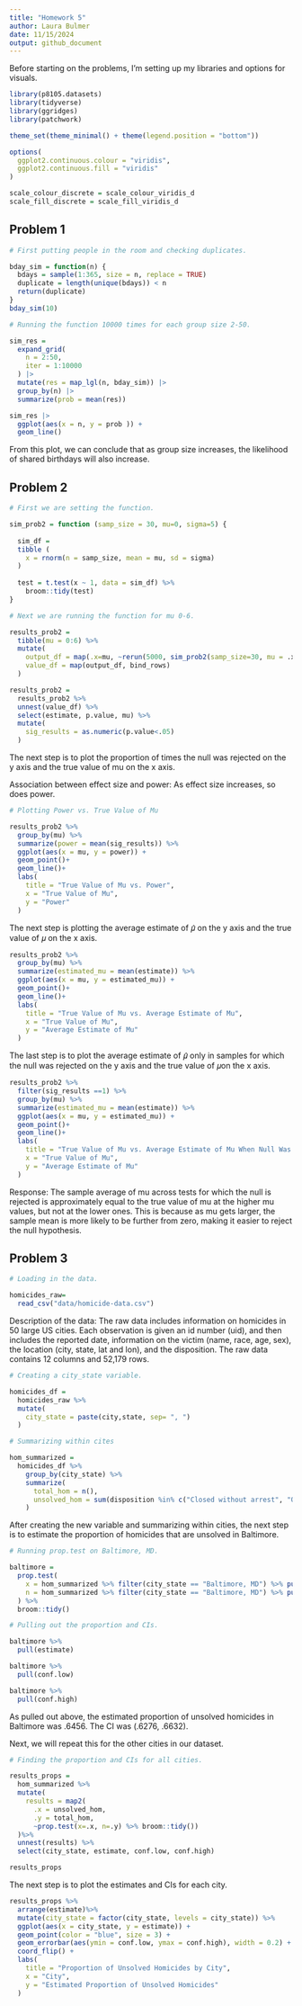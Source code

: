 ```yaml
---
title: "Homework 5"
author: Laura Bulmer
date: 11/15/2024
output: github_document
---
```


Before starting on the problems, I'm setting up my libraries and options for visuals. 

```r
library(p8105.datasets)
library(tidyverse)
library(ggridges)
library(patchwork)

theme_set(theme_minimal() + theme(legend.position = "bottom"))

options(
  ggplot2.continuous.colour = "viridis",
  ggplot2.continuous.fill = "viridis"
)

scale_colour_discrete = scale_colour_viridis_d
scale_fill_discrete = scale_fill_viridis_d
```

## Problem 1 

```r
# First putting people in the room and checking duplicates.

bday_sim = function(n) {
  bdays = sample(1:365, size = n, replace = TRUE)
  duplicate = length(unique(bdays)) < n
  return(duplicate)
}
bday_sim(10)
```

```r
# Running the function 10000 times for each group size 2-50.

sim_res = 
  expand_grid(
    n = 2:50,
    iter = 1:10000
  ) |> 
  mutate(res = map_lgl(n, bday_sim)) |> 
  group_by(n) |> 
  summarize(prob = mean(res))

sim_res |> 
  ggplot(aes(x = n, y = prob )) + 
  geom_line()
```

From this plot, we can conclude that as group size increases, the likelihood of shared birthdays will also increase.

## Problem 2

```r
# First we are setting the function.

sim_prob2 = function (samp_size = 30, mu=0, sigma=5) {
  
  sim_df = 
  tibble (
    x = rnorm(n = samp_size, mean = mu, sd = sigma)
  )
  
  test = t.test(x ~ 1, data = sim_df) %>%
    broom::tidy(test)
}
```

```r
# Next we are running the function for mu 0-6.

results_prob2 = 
  tibble(mu = 0:6) %>%
  mutate(
    output_df = map(.x=mu, ~rerun(5000, sim_prob2(samp_size=30, mu = .x))),
    value_df = map(output_df, bind_rows)
  )
```

```r
results_prob2 = 
  results_prob2 %>%
  unnest(value_df) %>%
  select(estimate, p.value, mu) %>%
  mutate(
    sig_results = as.numeric(p.value<.05)
  )
```

The next step is to plot the proportion of times the null was rejected on the y axis and the true value of mu on the x axis.

Association between effect size and power: As effect size increases, so does power.

```r
# Plotting Power vs. True Value of Mu

results_prob2 %>%
  group_by(mu) %>%
  summarize(power = mean(sig_results)) %>%
  ggplot(aes(x = mu, y = power)) +
  geom_point()+
  geom_line()+
  labs(
    title = "True Value of Mu vs. Power",
    x = "True Value of Mu",
    y = "Power"
  )
```

The next step is plotting the average estimate of 𝜇̂ on the y axis and the true value of 𝜇
on the x axis.

```r
results_prob2 %>%
  group_by(mu) %>%
  summarize(estimated_mu = mean(estimate)) %>%
  ggplot(aes(x = mu, y = estimated_mu)) +
  geom_point()+
  geom_line()+
  labs(
    title = "True Value of Mu vs. Average Estimate of Mu",
    x = "True Value of Mu",
    y = "Average Estimate of Mu"
  )
```

The last step is to plot the average estimate of 𝜇̂ only in samples for which the null was rejected on the y axis and the true value of 𝜇on the x axis.

```r
results_prob2 %>%
  filter(sig_results ==1) %>%
  group_by(mu) %>%
  summarize(estimated_mu = mean(estimate)) %>%
  ggplot(aes(x = mu, y = estimated_mu)) +
  geom_point()+
  geom_line()+
  labs(
    title = "True Value of Mu vs. Average Estimate of Mu When Null Was Rejected",
    x = "True Value of Mu",
    y = "Average Estimate of Mu"
  )
```

Response: The sample average of mu across tests for which the null is rejected is approximately equal to the true value of mu at the higher mu values, but not at the lower ones. This is because as mu gets larger, the sample mean is more likely to be further from zero, making it easier to reject the null hypothesis. 

## Problem 3

```r
# Loading in the data. 

homicides_raw= 
  read_csv("data/homicide-data.csv")
```

Description of the data: The raw data includes information on homicides in 50 large
US cities. Each observation is given an id number (uid), and then includes the reported date, information on the victim (name, race, age, sex), the location (city, state, lat and lon), and the disposition. The raw data contains 12 columns and 52,179 rows.

```r
# Creating a city_state variable.

homicides_df = 
  homicides_raw %>%
  mutate(
    city_state = paste(city,state, sep= ", ")
  )

# Summarizing within cites

hom_summarized = 
  homicides_df %>%
    group_by(city_state) %>%
    summarize(
      total_hom = n(),
      unsolved_hom = sum(disposition %in% c("Closed without arrest", "Open/No arrest"))
    )
```

After creating the new variable and summarizing within cities, the next step is to 
estimate the proportion of homicides that are unsolved in Baltimore.

```r
# Running prop.test on Baltimore, MD.

baltimore =
  prop.test(
    x = hom_summarized %>% filter(city_state == "Baltimore, MD") %>% pull(unsolved_hom),
    n = hom_summarized %>% filter(city_state == "Baltimore, MD") %>% pull(total_hom),
  ) %>%
  broom::tidy()

# Pulling out the proportion and CIs.

baltimore %>%
  pull(estimate)

baltimore %>% 
  pull(conf.low)

baltimore %>% 
  pull(conf.high)
```

As pulled out above, the estimated proportion of unsolved homicides in Baltimore was 
.6456. The CI was (.6276, .6632).

Next, we will repeat this for the other cities in our dataset. 

```r
# Finding the proportion and CIs for all cities.

results_props = 
  hom_summarized %>%
  mutate(
    results = map2(
      .x = unsolved_hom, 
      .y = total_hom, 
      ~prop.test(x=.x, n=.y) %>% broom::tidy())
  )%>%
  unnest(results) %>%
  select(city_state, estimate, conf.low, conf.high)

results_props 
```

The next step is to plot the estimates and CIs for each city.

```r
results_props %>%
  arrange(estimate)%>%
  mutate(city_state = factor(city_state, levels = city_state)) %>%
  ggplot(aes(x = city_state, y = estimate)) +
  geom_point(color = "blue", size = 3) +
  geom_errorbar(aes(ymin = conf.low, ymax = conf.high), width = 0.2) +
  coord_flip() + 
  labs(
    title = "Proportion of Unsolved Homicides by City",
    x = "City",
    y = "Estimated Proportion of Unsolved Homicides"
  )
```




